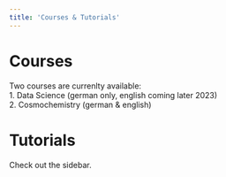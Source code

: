 ```yaml
---
title: 'Courses & Tutorials'
---
```


# Courses
Two courses are currenlty available:\
1. Data Science (german only, english coming later 2023)\
2. Cosmochemistry (german & english)\

# Tutorials
Check out the sidebar.